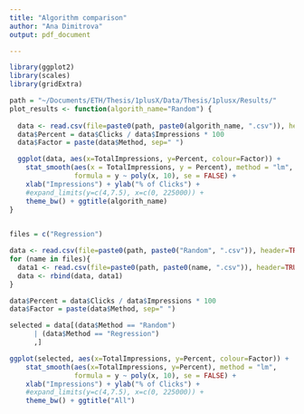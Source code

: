 ```yaml
---
title: "Algorithm comparison"
author: "Ana Dimitrova"
output: pdf_document

---
```

 

```r
library(ggplot2)
library(scales)
library(gridExtra)

path = "~/Documents/ETH/Thesis/1plusX/Data/Thesis/1plusx/Results/"
plot_results <- function(algorith_name="Random") {
  
  data <- read.csv(file=paste0(path, paste0(algorith_name, ".csv")), header=TRUE, sep=",")
  data$Percent = data$Clicks / data$Impressions * 100
  data$Factor = paste(data$Method, sep=" ")

  ggplot(data, aes(x=TotalImpressions, y=Percent, colour=Factor)) + 
    stat_smooth(aes(x = TotalImpressions, y = Percent), method = "lm",
                formula = y ~ poly(x, 10), se = FALSE) +
    xlab("Impressions") + ylab("% of Clicks") +
    #expand_limits(y=c(4,7.5), x=c(0, 225000)) + 
    theme_bw() + ggtitle(algorith_name)
}
  
```

```r

files = c("Regression")

data <- read.csv(file=paste0(path, paste0("Random", ".csv")), header=TRUE, sep=",")
for (name in files){
  data1 <- read.csv(file=paste0(path, paste0(name, ".csv")), header=TRUE, sep=",")
  data <- rbind(data, data1)  
}

data$Percent = data$Clicks / data$Impressions * 100
data$Factor = paste(data$Method, sep=" ")

selected = data[(data$Method == "Random") 
      | (data$Method == "Regression") 
      ,]

ggplot(selected, aes(x=TotalImpressions, y=Percent, colour=Factor)) + 
    stat_smooth(aes(x=TotalImpressions, y=Percent), method = "lm",
                formula = y ~ poly(x, 10), se = FALSE) +
    xlab("Impressions") + ylab("% of Clicks") +
    #expand_limits(y=c(4,7.5), x=c(0, 225000)) + 
    theme_bw() + ggtitle("All")
```